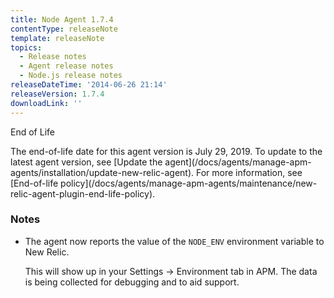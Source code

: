 ```yaml
---
title: Node Agent 1.7.4
contentType: releaseNote
template: releaseNote
topics:
  - Release notes
  - Agent release notes
  - Node.js release notes
releaseDateTime: '2014-06-26 21:14'
releaseVersion: 1.7.4
downloadLink: ''
---
```


End of Life

<Callout variant="important">
  The end-of-life date for this agent version is July 29, 2019. To update to the latest agent version, see [Update the agent](/docs/agents/manage-apm-agents/installation/update-new-relic-agent). For more information, see [End-of-life policy](/docs/agents/manage-apm-agents/maintenance/new-relic-agent-plugin-end-life-policy).
</Callout>

### Notes

* The agent now reports the value of the `NODE_ENV` environment variable to New Relic.

  This will show up in your Settings -> Environment tab in APM. The data is being collected for debugging and to aid support.
